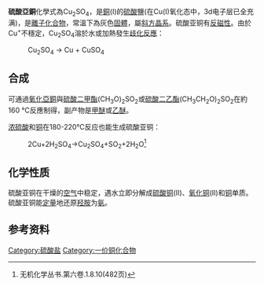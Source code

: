 {{Chembox
| 名稱 = 硫酸亞銅
| 英文名 = Copper(I) sulfate
| 圖像檔案 = Cu2SO4.png
|  圖像大小 = 
|  圖像替換 = 
| IUPAC英 = Copper(I) sulfate
| IUPAC中 =
| 別名 = 硫酸铜(I)
| Section1 = {{Chembox 識別
|   CAS號 = 17599-81-4
|  CASNo_Ref = {{cascite|changed|??}}
|  PubChem = 134737
|  SMILES = [O-]S(=O)(=O)[O-].[Cu+].[Cu+]
|  ChemSpiderID = 118749
|  InChI = 1/2Cu.H2O4S/c;;1-5(2,3)4/h;;(H2,1,2,3,4)/q2*+1;/p-2
|  InChIKey = WIVXEZIMDUGYRW-NUQVWONBAI
|  StdInChI = 1S/2Cu.H2O4S/c;;1-5(2,3)4/h;;(H2,1,2,3,4)/q2*+1;/p-2
|  StdInChIKey = WIVXEZIMDUGYRW-UHFFFAOYSA-L
 }}
| Section2 = {{Chembox 性質
|   化學式 = Cu<sub>2</sub>SO<sub>4</sub>
|   摩爾質量 = 223.2
|   外觀 = 灰色粉末或无色晶体
|   密度 = 
|   熔點 = 分解
|   沸點 = 
|   溶解度 = 遇水分解 }}
| Section3 = {{Chembox 危險性
|   EUClass = 有毒('''T''')<br />对环境有害('''N''')
|   主要危險 = 
|   閃點 = 
|   自燃點 =  }}
| Section4 = {{Chembox Related
|   OtherCpds =[[硫酸铜|硫酸铜]]<br />[[氧化亚铜|氧化亚铜]]<br />[[硫酸亚汞|硫酸亚汞]]}}
}}
'''硫酸亞銅'''化學式為Cu<sub>2</sub>SO<sub>4</sub>，是[[銅|銅]](I)的[[硫酸|硫酸]]鹽(在Cu(I)氧化态中，3d电子层已全充满)，是[[離子化合物|離子化合物]]，常溫下為灰色[[固體|固體]]，屬[[斜方晶系|斜方晶系]]。硫酸亚铜有[[反磁性|反磁性]]。由於Cu<sup>+</sup>不穩定，Cu<sub>2</sub>SO<sub>4</sub>溶於水或加熱發生[[歧化反應|歧化反應]]：
:Cu<sub>2</sub>SO<sub>4</sub> → Cu + CuSO<sub>4</sub>

== 合成 ==
可通過[[氧化亞銅|氧化亞銅]]與[[硫酸二甲酯|硫酸二甲酯]](CH<sub>3</sub>O)<sub>2</sub>SO<sub>2</sub>或[[硫酸二乙酯|硫酸二乙酯]](CH<sub>3</sub>CH<sub>2</sub>O)<sub>2</sub>SO<sub>2</sub>在約160 °C反應制得，副产物是[[甲醚|甲醚]]或[[乙醚|乙醚]]。

[[浓硫酸|浓硫酸]]和[[铜|铜]]在180-220℃反应也能生成硫酸亚铜：

:2Cu+2H<sub>2</sub>SO<sub>4</sub>→Cu<sub>2</sub>SO<sub>4</sub>+SO<sub>2</sub>+2H<sub>2</sub>O<ref>无机化学丛书.第六卷.1.8.10(482页)</ref>

== 化学性质 ==
硫酸亚铜在干燥的[[空气|空气]]中稳定，遇水立即分解成[[硫酸铜|硫酸铜]](II)、[[氧化铜|氧化铜]](II)和[[铜|铜]]单质。硫酸亚铜能[[定量|定量]]地还原[[羟胺|羟胺]]为[[氨|氨]]。
== 参考资料 ==
{{reflist}}

[[Category:硫酸盐|Category:硫酸盐]]
[[Category:一价铜化合物|Category:一价铜化合物]]